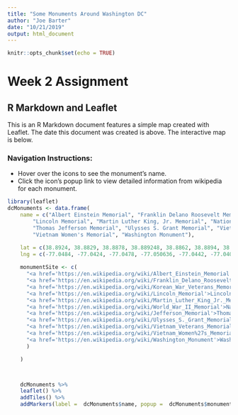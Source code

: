 ```yaml
---
title: "Some Monuments Around Washington DC"
author: "Joe Barter"
date: "10/21/2019"
output: html_document
---
```


```r
knitr::opts_chunk$set(echo = TRUE)
```

# Week 2 Assignment

## R Markdown and Leaflet

This is an R Markdown document features a simple map created with Leaflet. The date this document was created is above.  The interactive map is below.  


### Navigation Instructions:
 + Hover over the icons to see the monument's name. 
 + Click the icon's popup link to view detailed information from wikipedia for each monument.  

```r

library(leaflet)
dcMonuments <- data.frame(
	name = c("Albert Einstein Memorial", "Franklin Delano Roosevelt Memorial", "Korean War Veterans Memorial", 
		"Lincoln Memorial", "Martin Luther King, Jr. Memorial", "National World War II Memorial", 
		"Thomas Jefferson Memorial", "Ulysses S. Grant Memorial", "Vietnam Veterans Memorial", 
		"Vietnam Women's Memorial", "Washington Monument"), 

	lat = c(38.8924, 38.8829, 38.8878, 38.889248, 38.8862, 38.8894, 38.8814, 38.8898, 38.8913, 38.8906, 38.889484),
	lng = c(-77.0484, -77.0424, -77.0478, -77.050636, -77.0442, -77.0405, -77.0365, -77.0129, -77.0477, -77.047, -77.035278),
	
	monumentSite <- c(  
      "<a href='https://en.wikipedia.org/wiki/Albert_Einstein_Memorial'>Albert Einstein Memorial</a>",
      "<a href='https://en.wikipedia.org/wiki/Franklin_Delano_Roosevelt_Memorial'>Franklin Delano Roosevelt Memorial</a>",
      "<a href='https://en.wikipedia.org/wiki/Korean_War_Veterans_Memorial'>Korean War Veterans Memorial</a>",
      "<a href='https://en.wikipedia.org/wiki/Lincoln_Memorial'>Lincoln Memorial</a>",
      "<a href='https://en.wikipedia.org/wiki/Martin_Luther_King_Jr._Memorial'>Martin Luther King, Jr. Memorial</a>",
      "<a href='https://en.wikipedia.org/wiki/World_War_II_Memorial'>National World War II Memorial</a>",
      "<a href='https://en.wikipedia.org/wiki/Jefferson_Memorial'>Thomas Jefferson Memorial</a>",
      "<a href='https://en.wikipedia.org/wiki/Ulysses_S._Grant_Memorial'>Ulysses S. Grant Memorial</a>",
      "<a href='https://en.wikipedia.org/wiki/Vietnam_Veterans_Memorial'>Vietnam Veterans Memorial</a>",
      "<a href='https://en.wikipedia.org/wiki/Vietnam_Women%27s_Memorial'>Vietnam Women's Memorial</a>",
      "<a href='https://en.wikipedia.org/wiki/Washington_Monument'>Washington Monument</a>"
      )	

	)



    dcMonuments %>%
    leaflet() %>%
    addTiles() %>%
    addMarkers(label =  dcMonuments$name, popup =  dcMonuments$monumentSite)

```